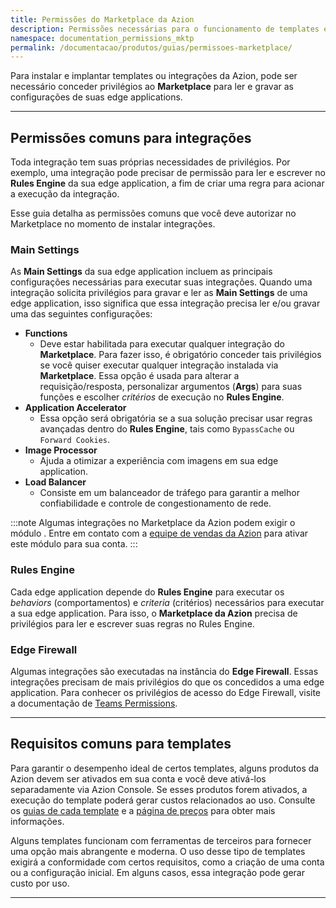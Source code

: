 ```yaml
---
title: Permissões do Marketplace da Azion
description: Permissões necessárias para o funcionamento de templates e integrações instaladas via Marketplace.
namespace: documentation_permissions_mktp
permalink: /documentacao/produtos/guias/permissoes-marketplace/
---
```


Para instalar e implantar templates ou integrações da Azion, pode ser necessário conceder privilégios ao **Marketplace** para ler e gravar as configurações de suas edge applications.

---

## Permissões comuns para integrações

Toda integração tem suas próprias necessidades de privilégios. Por exemplo, uma integração pode precisar de permissão para ler e escrever no **Rules Engine** da sua edge application, a fim de criar uma regra para acionar a execução da integração.

Esse guia detalha as permissões comuns que você deve autorizar no Marketplace no momento de instalar integrações.

### Main Settings

As **Main Settings** da sua edge application incluem as principais configurações necessárias para executar suas integrações. Quando uma integração solicita privilégios para gravar e ler as **Main Settings** de uma edge application, isso significa que essa integração precisa ler e/ou gravar uma das seguintes configurações:

- **Functions**
   - Deve estar habilitada para executar qualquer integração do **Marketplace**. Para fazer isso, é obrigatório conceder tais privilégios se você quiser executar qualquer integração instalada via **Marketplace**. Essa opção é usada para alterar a requisição/resposta, personalizar argumentos (**Args**) para suas funções e escolher *critérios* de execução no **Rules Engine**.
- **Application Accelerator**
   - Essa opção será obrigatória se a sua solução precisar usar regras avançadas dentro do **Rules Engine**, tais como `Bypass⁠Cache` ou `Forward Cookies`.
- **Image Processor**
   - Ajuda a otimizar a experiência com imagens em sua edge application.
- **Load Balancer**
   - Consiste em um balanceador de tráfego para garantir a melhor confiabilidade e controle de congestionamento de rede.

:::note
Algumas integrações no Marketplace da Azion podem exigir o módulo . Entre em contato com a [equipe de vendas da Azion](/pt-br/contate-vendas/) para ativar este módulo para sua conta.
:::

### Rules Engine

Cada edge application depende do **Rules Engine** para executar os *behaviors* (comportamentos) e *criteria* (critérios) necessários para executar a sua edge application. Para isso, o **Marketplace da Azion** precisa de privilégios para ler e escrever suas regras no Rules Engine.

### Edge Firewall

Algumas integrações são executadas na instância do **Edge Firewall**. Essas integrações precisam de mais privilégios do que os concedidos a uma edge application. Para conhecer os privilégios de acesso do Edge Firewall, visite a documentação de [Teams Permissions](/pt-br/documentacao/produtos/gestao-de-contas/teams-permissions/).

<LinkButton link="/pt-br/documentacao/produtos/marketplace/integracoes/" label="saiba mais sobre integrações" severity="secondary" />



---

## Requisitos comuns para templates

Para garantir o desempenho ideal de certos templates, alguns produtos da Azion devem ser ativados em sua conta e você deve ativá-los separadamente via Azion Console. Se esses produtos forem ativados, a execução do template poderá gerar custos relacionados ao uso. Consulte os [guias de cada template](/pt-br/documentacao/produtos/guias/#azion-templates) e a [página de preços](/pt-br/precos/) para obter mais informações.

Alguns templates funcionam com ferramentas de terceiros para fornecer uma opção mais abrangente e moderna. O uso desse tipo de templates exigirá a conformidade com certos requisitos, como a criação de uma conta ou a configuração inicial. Em alguns casos, essa integração pode gerar custo por uso.

<LinkButton link="/pt-br/documentacao/produtos/marketplace/templates/" label="Saiba mais sobre templates" severity="secondary" />



---

